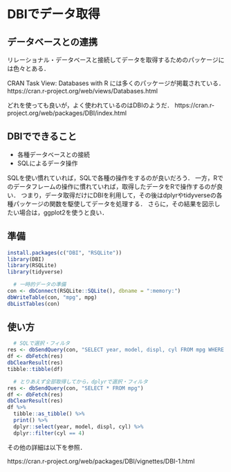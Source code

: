 # DBIでデータ取得{#dbi}

## データベースとの連携

リレーショナル・データベースと接続してデータを取得するためのパッケージには色々とある．

CRAN Task View: Databases with R には多くのパッケージが掲載されている．
https://cran.r-project.org/web/views/Databases.html

どれを使っても良いが，よく使われているのはDBIのようだ．
https://cran.r-project.org/web/packages/DBI/index.html

## DBIでできること

- 各種データベースとの接続    
- SQLによるデータ操作   

SQLを使い慣れていれば，SQLで各種の操作をするのが良いだろう．
一方，Rでのデータフレームの操作に慣れていれば，取得したデータをRで操作するのが良い．
つまり，データ取得だけにDBIを利用して，その後はdplyrやtidyverseの各種パッケージの関数を駆使してデータを処理する．
さらに，その結果を図示したい場合は，ggplot2を使うと良い．


## 準備

```r
install.packages(c("DBI", "RSQLite"))
library(DBI)
library(RSQLite)
library(tidyverse)
```

```r
  # 一時的データの準備
con <- dbConnect(RSQLite::SQLite(), dbname = ":memory:")
dbWriteTable(con, "mpg", mpg)
dbListTables(con)
```


## 使い方


```r
  # SQLで選択・フィルタ
res <- dbSendQuery(con, "SELECT year, model, displ, cyl FROM mpg WHERE cyl = 4")
df <- dbFetch(res)
dbClearResult(res)
tibble::tibble(df)

  # とりあえず全部取得してから，dplyrで選択・フィルタ
res <- dbSendQuery(con, "SELECT * FROM mpg")
df <- dbFetch(res)
dbClearResult(res)
df %>%
  tibble::as_tibble() %>%
  print() %>%
  dplyr::select(year, model, displ, cyl) %>%
  dplyr::filter(cyl == 4)
```

その他の詳細は以下を参照．

https://cran.r-project.org/web/packages/DBI/vignettes/DBI-1.html

